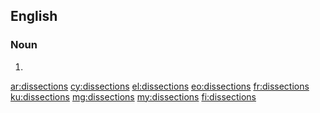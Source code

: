 ==English==

===Noun===
{{head|en|plural}}

# {{plural of|dissection|lang=en}}

[[ar:dissections]]
[[cy:dissections]]
[[el:dissections]]
[[eo:dissections]]
[[fr:dissections]]
[[ku:dissections]]
[[mg:dissections]]
[[my:dissections]]
[[fi:dissections]]